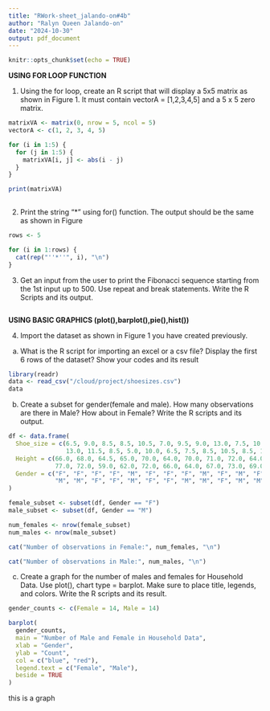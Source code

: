 ```yaml
---
title: "RWork-sheet_jalando-on#4b"
author: "Ralyn Queen Jalando-on"
date: "2024-10-30"
output: pdf_document
---
```


```r
knitr::opts_chunk$set(echo = TRUE)
```
**USING FOR LOOP FUNCTION**

1. Using the for loop, create an R script that will display a 5x5 matrix as shown in
Figure 1. It must contain vectorA = [1,2,3,4,5] and a 5 x 5 zero matrix.
```r
matrixVA <- matrix(0, nrow = 5, ncol = 5)
vectorA <- c(1, 2, 3, 4, 5)

for (i in 1:5) {
  for (j in 1:5) {
    matrixVA[i, j] <- abs(i - j)
  }
}

print(matrixVA)
  
```

2. Print the string "*" using for() function. The output should be the same as shown
in Figure
```r
rows <- 5

for (i in 1:rows) {
  cat(rep("''*''", i), "\n")
}
```
3. Get an input from the user to print the Fibonacci sequence starting from the 1st input
up to 500. Use repeat and break statements. Write the R Scripts and its output.
```r

```
**USING BASIC GRAPHICS (plot(),barplot(),pie(),hist())**

4. Import the dataset as shown in Figure 1 you have created previously.
a. What is the R script for importing an excel or a csv file? Display the first 6 rows of
the dataset? Show your codes and its result
```r
library(readr)
data <- read_csv("/cloud/project/shoesizes.csv")
data
```
b. Create a subset for gender(female and male). How many observations are there in
Male? How about in Female? Write the R scripts and its output.
```r

df <- data.frame(
  Shoe_size = c(6.5, 9.0, 8.5, 8.5, 10.5, 7.0, 9.5, 9.0, 13.0, 7.5, 10.5, 8.5, 12.0, 10.5,
                13.0, 11.5, 8.5, 5.0, 10.0, 6.5, 7.5, 8.5, 10.5, 8.5, 10.5, 11.0, 9.0, 13.0),
  Height = c(66.0, 68.0, 64.5, 65.0, 70.0, 64.0, 70.0, 71.0, 72.0, 64.0, 74.5, 67.0, 71.0, 71.0,
             77.0, 72.0, 59.0, 62.0, 72.0, 66.0, 64.0, 67.0, 73.0, 69.0, 72.0, 70.0, 69.0, 70.0),
  Gender = c("F", "F", "F", "F", "M", "F", "F", "F", "M", "F", "M", "F", "M", "M",
             "M", "M", "F", "F", "M", "F", "F", "M", "M", "F", "M", "M", "M", "M")
)

female_subset <- subset(df, Gender == "F")
male_subset <- subset(df, Gender == "M")

num_females <- nrow(female_subset)
num_males <- nrow(male_subset)

cat("Number of observations in Female:", num_females, "\n")

cat("Number of observations in Male:", num_males, "\n")
```
c. Create a graph for the number of males and females for Household Data. Use plot(),
chart type = barplot. Make sure to place title, legends, and colors. Write the R scripts and
its result.
```r
gender_counts <- c(Female = 14, Male = 14) 

barplot(
  gender_counts,
  main = "Number of Male and Female in Household Data",  
  xlab = "Gender",                                        
  ylab = "Count",                                         
  col = c("blue", "red"),                       
  legend.text = c("Female", "Male"),                    
  beside = TRUE                                           
)
```
this is a graph

